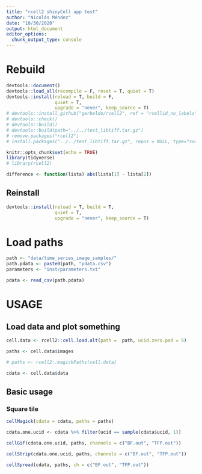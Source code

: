 ```yaml
---
title: "rcell2 shinyCell app test"
author: "Nicolás Méndez"
date: "10/30/2020"
output: html_document
editor_options: 
  chunk_output_type: console
---
```


# Rebuild

```r
devtools::document()
devtools::load_all(recompile = F, reset = T, quiet = T)
devtools::install(reload = T, build = F,
                  quiet = T,
                  upgrade = "never", keep_source = T)
# devtools::install_github("gerbeldo/rcell2", ref = "rcellid_no_labels")
# devtools::check()
# devtools::build()
# devtools::build(path="../../test_libtiff.tar.gz")
# remove.packages("rcell2")
# install.packages("../../test_libtiff.tar.gz", repos = NULL, type="source", clean = TRUE)
```

```r
knitr::opts_chunk$set(echo = TRUE)
library(tidyverse)
# library(rcell2)

difference <- function(lista) abs(lista[1] - lista[2])
```

## Reinstall

```r
devtools::install(reload = T, build = T,
                  quiet = T,
                  upgrade = "never", keep_source = T)
```

# Load paths

```r
path <- "data/time_series_image_samples/"
path.pdata <- paste0(path, "pdata.csv")
parameters <- "inst/parameters.txt"

pdata <- read_csv(path.pdata)
```

# USAGE

## Load data and plot something

```r
cell.data <- rcell2::cell.load.alt(path =  path, ucid.zero.pad = 5)

paths <- cell.data$images

# paths <- rcell2::magickPaths(cell.data)

cdata <- cell.data$data
```

## Basic usage

### Square tile

```r
cellMagick(cdata = cdata, paths = paths)
```

```r
cdata.one.ucid <- cdata %>% filter(ucid == sample(cdata$ucid, 1))

cellGif(cdata.one.ucid, paths, channels = c("BF.out", "TFP.out"))

cellStrip(cdata.one.ucid, paths, channels = c("BF.out", "TFP.out"))

cellSpread(cdata, paths, ch = c("BF.out", "TFP.out"))
```



